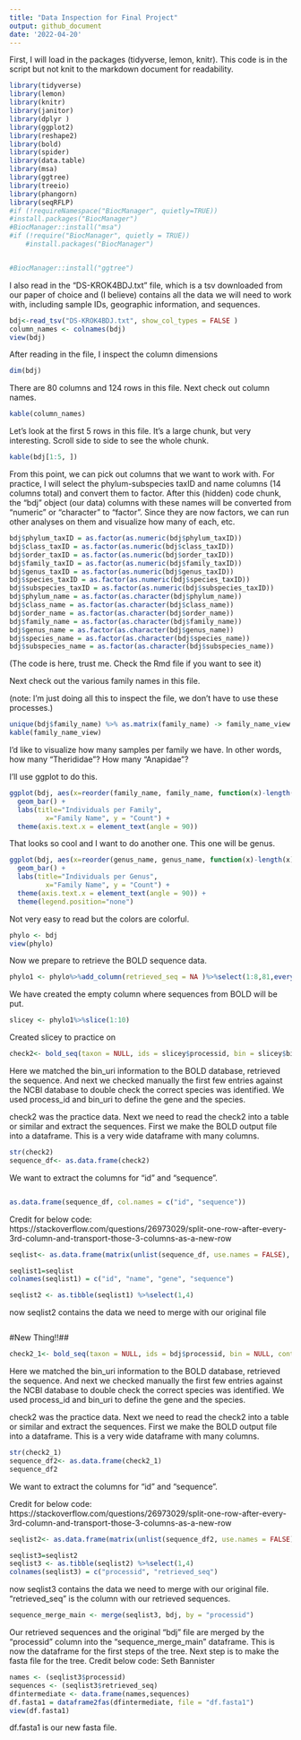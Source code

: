 ```yaml
---
title: "Data Inspection for Final Project"
output: github_document
date: '2022-04-20'
---
```

First, I will load in the packages (tidyverse, lemon, knitr). This code is in the script but not knit to the markdown document for readability. 
```r
library(tidyverse)
library(lemon)
library(knitr)
library(janitor)
library(dplyr )
library(ggplot2)
library(reshape2)
library(bold)
library(spider)
library(data.table)
library(msa)
library(ggtree)
library(treeio)
library(phangorn)
library(seqRFLP)
#if (!requireNamespace("BiocManager", quietly=TRUE))
#install.packages("BiocManager")
#BiocManager::install("msa")
#if (!require("BiocManager", quietly = TRUE))
    #install.packages("BiocManager")


#BiocManager::install("ggtree")
```

I also read in the "DS-KROK4BDJ.txt" file, which is a tsv downloaded from our paper of choice and (I believe) contains all the data we will need to work with, including sample IDs, geographic information, and sequences. 
```r
bdj<-read_tsv("DS-KROK4BDJ.txt", show_col_types = FALSE )
column_names <- colnames(bdj)
view(bdj)
```
After reading in the file, I inspect the column dimensions
```r
dim(bdj)
```

There are 80 columns and 124 rows in this file. Next check out column names. 
```r
kable(column_names)
```
Let's look at the first 5 rows in this file. It's a large chunk, but very interesting. Scroll side to side to see the whole chunk. 
```r
kable(bdj[1:5, ])
```
From this point, we can pick out columns that we want to work with. For practice, I will select the phylum-subspecies taxID and name columns (14 columns total) and convert them to factor. After this (hidden) code chunk, the "bdj" object (our data) columns with these names will be converted from "numeric" or "character" to "factor". Since they are now factors, we can run other analyses on them and visualize how many of each, etc. 

```r

bdj$phylum_taxID = as.factor(as.numeric(bdj$phylum_taxID))
bdj$class_taxID = as.factor(as.numeric(bdj$class_taxID))
bdj$order_taxID = as.factor(as.numeric(bdj$order_taxID))
bdj$family_taxID = as.factor(as.numeric(bdj$family_taxID))
bdj$genus_taxID = as.factor(as.numeric(bdj$genus_taxID))
bdj$species_taxID = as.factor(as.numeric(bdj$species_taxID))
bdj$subspecies_taxID = as.factor(as.numeric(bdj$subspecies_taxID))
bdj$phylum_name = as.factor(as.character(bdj$phylum_name))
bdj$class_name = as.factor(as.character(bdj$class_name))
bdj$order_name = as.factor(as.character(bdj$order_name))
bdj$family_name = as.factor(as.character(bdj$family_name))
bdj$genus_name = as.factor(as.character(bdj$genus_name))
bdj$species_name = as.factor(as.character(bdj$species_name))
bdj$subspecies_name = as.factor(as.character(bdj$subspecies_name))
```
(The code is here, trust me. Check the Rmd file if you want to see it)

Next check out the various family names in this file. 

(note: I'm just doing all this to inspect the file, we don't have to use these processes.)
```r
unique(bdj$family_name) %>% as.matrix(family_name) -> family_name_view
kable(family_name_view)

```

I'd like to visualize how many samples per family we have. In other words, how many "Therididae"? How many "Anapidae"?

I'll use ggplot to do this. 
```r
ggplot(bdj, aes(x=reorder(family_name, family_name, function(x)-length(x)),fill=family_name)) +
  geom_bar() +
  labs(title="Individuals per Family", 
         x="Family Name", y = "Count") +
  theme(axis.text.x = element_text(angle = 90))

```

That looks so cool and I want to do another one. This one will be genus. 

```r

ggplot(bdj, aes(x=reorder(genus_name, genus_name, function(x)-length(x)),fill=genus_name)) +
  geom_bar() +
  labs(title="Individuals per Genus", 
         x="Family Name", y = "Count") +
  theme(axis.text.x = element_text(angle = 90)) +
  theme(legend.position="none") 
```

Not very easy to read but the colors are colorful.
```r
phylo <- bdj
view(phylo)
```
Now we prepare to retrieve the BOLD sequence data. 

```r
phylo1 <- phylo%>%add_column(retrieved_seq = NA )%>%select(1:8,81,everything())
```

We have created the empty column where sequences from BOLD will be put. 
```r
slicey <- phylo1%>%slice(1:10)
```
Created slicey to practice on

```r
check2<- bold_seq(taxon = NULL, ids = slicey$processid, bin = slicey$bin_uri, container = NULL, institutions = NULL, researchers = NULL, geo = NULL, marker = "COI-5P", response = FALSE)
```

Here we matched the bin_uri information to the BOLD database, retrieved the sequence. And next we checked manually the first few entries against the NCBI database to double check the correct species was identified. We used process_id and bin_uri to define the gene and the species. 

check2 was the practice data. 
Next we need to read the check2 into a table or similar and extract the sequences. 
First we make the BOLD output file into a dataframe. This is a very wide dataframe with many columns. 

```r
str(check2)
sequence_df<- as.data.frame(check2)
```

We want to extract the columns for "id" and "sequence". 


```r
```


```r
as.data.frame(sequence_df, col.names = c("id", "sequence"))
```
Credit for below code: https://stackoverflow.com/questions/26973029/split-one-row-after-every-3rd-column-and-transport-those-3-columns-as-a-new-row

```r
seqlist<- as.data.frame(matrix(unlist(sequence_df, use.names = FALSE), ncol = 4, byrow= TRUE))
```

```r
seqlist1=seqlist
colnames(seqlist1) = c("id", "name", "gene", "sequence")

seqlist2 <- as.tibble(seqlist1) %>%select(1,4)
```

now seqlist2 contains the data we need to merge with our original file
```r

```
###################################
#New Thing!!##




```r
check2_1<- bold_seq(taxon = NULL, ids = bdj$processid, bin = NULL, container = NULL, institutions = NULL, researchers = NULL, geo = NULL, marker = "COI-5P", response = FALSE)
```

Here we matched the bin_uri information to the BOLD database, retrieved the sequence. And next we checked manually the first few entries against the NCBI database to double check the correct species was identified. We used process_id and bin_uri to define the gene and the species. 

check2 was the practice data. 
Next we need to read the check2 into a table or similar and extract the sequences. 
First we make the BOLD output file into a dataframe. This is a very wide dataframe with many columns. 

```r
str(check2_1)
sequence_df2<- as.data.frame(check2_1)
sequence_df2
```

We want to extract the columns for "id" and "sequence". 


Credit for below code: https://stackoverflow.com/questions/26973029/split-one-row-after-every-3rd-column-and-transport-those-3-columns-as-a-new-row


```r
seqlist2<- as.data.frame(matrix(unlist(sequence_df2, use.names = FALSE), ncol = 4, byrow= TRUE))
```

```r
seqlist3=seqlist2
seqlist3 <- as.tibble(seqlist2) %>%select(1,4)
colnames(seqlist3) = c("processid", "retrieved_seq")
```


now seqlist3 contains the data we need to merge with our original file. "retrieved_seq" is the column with our retrieved sequences.  
```r
sequence_merge_main <- merge(seqlist3, bdj, by = "processid")
```

Our retrieved sequences and the original "bdj" file are merged by the "processid" column into the "sequence_merge_main" dataframe. This is now the dataframe for the first steps of the tree. 
Next step is to make the fasta file for the tree. 
Credit below code: Seth Bannister 
```r
names <- (seqlist3$processid)
sequences <- (seqlist3$retrieved_seq)
dfintermediate <- data.frame(names,sequences)
df.fasta1 = dataframe2fas(dfintermediate, file = "df.fasta1")
view(df.fasta1)
```
df.fasta1 is our new fasta file. 


